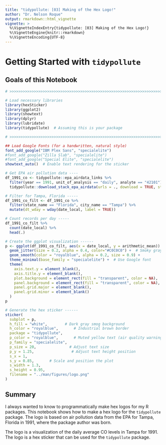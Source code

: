 ```yaml
---
title: "tidypollute: [03] Making of the Hex Logo!"
author: "Dr. Nelson Roque"
output: rmarkdown::html_vignette
vignette: >
  %\VignetteIndexEntry{tidypollute: [03] Making of the Hex Logo!}
  %\VignetteEngine{knitr::rmarkdown}
  %\VignetteEncoding{UTF-8}
---
```


# Getting Started with `tidypollute`

## Goals of this Notebook

```r

# >>>>>>>>>>>>>>>>>>>>>>>>>>>>>>>>>>>>>>>>>>>>>>>>>>>>>>>>>>>>>>>>>>>>>>>>>>>>>>

# Load necessary libraries
library(hexSticker)
library(ggplot2)
library(showtext)
library(dplyr)
library(lubridate)
library(tidypollute)  # Assuming this is your package

# >>>>>>>>>>>>>>>>>>>>>>>>>>>>>>>>>>>>>>>>>>>>>>>>>>>>>>>>>>>>>>>>>>>>>>>>>>>>>>

## Load Google Fonts (for a handwritten, natural style)
font_add_google("IBM Plex Sans", "specialelite")
#font_add_google("Zilla Slab", "specialelite")
#font_add_google("Special Elite", "specialelite")
showtext_auto()  # Enable text rendering for the sticker

```

```r
# Get EPA air pollution data ----
df_1991_co <- tidypollute::epa_airdata_links %>%
  filter(year == 1991, unit_of_analysis == "daily", analyte == "42101") %>%
  tidypollute::download_stack_epa_airdata(urls = ., download = TRUE, stack = TRUE, output_dir = "data/")

# Filter for Tampa, Florida -----
df_1991_co_filt <- df_1991_co %>%
  filter(state_name == "Florida", city_name == "Tampa") %>%
  mutate(dt_wday = wday(date_local, label = TRUE))
```

```r
# Count records per day -----
df_1991_co_filt %>% 
  count(date_local) %>%
  head(.)
```

```r

# Create the ggplot visualization ------
p <- ggplot(df_1991_co_filt, aes(x = date_local, y = arithmetic_mean)) +
  geom_jitter(size = 0.2, alpha = 0.4, color="#C0C0C0") +  # Smoky gray for pollution particulates
  geom_smooth(color = "royalblue", alpha = 0.2, size = 0.9) +
  theme_minimal(base_family = "specialelite") +  # Use Google font
  theme(
    axis.text.y = element_blank(),
    axis.title.y = element_blank(),
    plot.background = element_rect(fill = "transparent", color = NA),
    panel.background = element_rect(fill = "transparent", color = NA),
    panel.grid.major = element_blank(),
    panel.grid.minor = element_blank()
  )
p

```

```r
# Generate the hex sticker ------
sticker(
  subplot = p,
  h_fill = "white",        # Dark gray smog background
  h_color = "royalblue",       # Industrial brown border
  package = "tidypollute",
  p_color = "royalblue",       # Muted yellow text (air quality warnings)
  p_family = "specialelite",
  p_size = 20,               # Adjust text size
  p_y = 1.25,                 # Adjust text height position
  s_x = 1, 
  s_y = 0.85,       # Scale and position the plot
  s_width = 1.3, 
  s_height = 0.95,
  filename = "../man/figures/logo.png"
)

```

## Summary

I always wanted to know to programmatically make hex logos for my R packages. This notebook shows how to make a hex logo for the `tidypollute` package. The logo is based on air pollution data from the EPA for Tampa, Florida in 1991, where the package author was born.

The logo is a visualization of the daily average CO levels in Tampa for 1991. The logo is a hex sticker that can be used for the `tidypollute` package.
